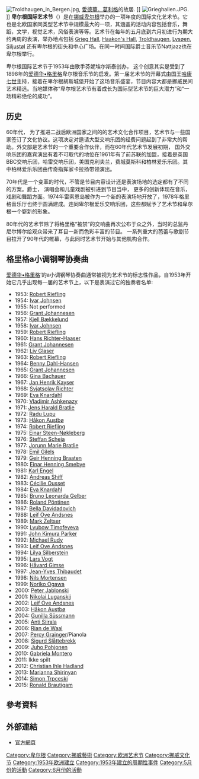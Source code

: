 [[File:Troldhaugen_in_Bergen.jpg|thumb]], [[愛德華．葛利格|愛德華．葛利格]]的故居. {{small|(摄影 Andreas Sandberg)}}]]
[[File:Grieghallen.JPG|thumb]]. {{small|(摄影 Nina Aldin Thune)}}]]
'''卑尔根国际艺术节'''（{{lang-no|Festspillene i Bergen}}）是在[[挪威|挪威]][[卑尔根|卑尔根]]举办的一项年度的国际文化艺术节。它也是北欧国家同类型艺术节中规模最大的一项，其涵盖的活动内容包括音乐，舞蹈，文学，视觉艺术，风俗表演等等。艺术节在每年的五月底到六月初进行为期大约两周的表演，举办地点包括 [[Grieg_Hall|Grieg Hall]], [[Haakon's_Hall|Haakon's Hall]], [[Troldhaugen|Troldhaugen]], [[Lysøen|Lysøen]], [[Siljustøl|Siljustøl]] 还有卑尔根的街头和中心广场。在同一时间国际爵士音乐节Nattjazz也在卑尔根举行。

卑尔根国际艺术节于1953年由歌手芬妮埃尔斯泰创办， 这个创意其实是受到了1898年的[[爱德华•格里格|爱德华•格里格]]卑尔根音乐节的启发。第一届艺术节的开幕式由国王[[哈康七世|哈康七世]]主持，接着在卑尔根胡斯城堡开始了这场音乐盛宴，节目内容大都是挪威民间艺术精选。当地媒体称“卑尔根艺术节有着成长为国际型艺术节的巨大潜力”和“一场精彩绝伦的成功”。

== 历史 ==
60年代， 为了推进二战后欧洲国家之间的的艺术文化合作项目，艺术节与一些国家签订了文化协议。这项决定对邀请大型交响乐团的经费问题起到了非常大的帮助。外交部是艺术节的一个重要合作伙伴，而在60年代艺术节发展初期， 国外交响乐团的嘉宾演出有着不可取代的地位在1961年有了前苏联的加盟，接着是英国BBC交响乐团，哈雷交响乐团，美国克利夫兰，费城莫斯科和柏林爱乐乐团。其中柏林爱乐乐团由传奇指挥家卡拉扬带领演出。

70年代是一个变革的时代，不管是节目内容设计还是表演场地的选定都有了不同的方案。爵士， 演唱会和儿童戏剧被引进到节目当中， 更多的创新体现在音乐，戏剧和舞蹈方面。1974年雷索恩岛被作为一个新的表演场地开放了，1978年格里格音乐厅也终于圆满建成。连同卑尔根爱乐交响乐团，这些都赋予了艺术节和卑尔根一个崭新的形象。

80年代的艺术节除了将格里格“被禁”的交响曲再次公布于众之外，当时的总监丹尼尔博尔给观众带来了耳目一新而色彩丰富的节目。 一系列重大的芭蕾与歌剧节目拉开了90年代的帷幕，与此同时艺术节开始与其他机构合作。

==格里格a小调钢琴协奏曲==

[[爱德华•格里格|爱德华•格里格]]’的a小调钢琴协奏曲通常被视为艺术节的标志性作品，自1953年开始它几乎出现每一届的艺术节上，以下是表演过它的独奏者名单:
* 1953: [[Robert_Riefling|Robert Riefling]]
* 1954: [[Ivar_Johnsen|Ivar Johnsen]]
* 1955: Not performed
* 1956: [[Grant_Johannesen|Grant Johannesen]]
* 1957: [[Kjell_Bækkelund|Kjell Bækkelund]]
* 1958: [[Ivar_Johnsen|Ivar Johnsen]]
* 1959: [[Robert_Riefling|Robert Riefling]]
*  1960: [[Hans_Richter-Haaser|Hans Richter-Haaser]]
*  1961: [[Grant_Johannesen|Grant Johannesen]]
*  1962: [[Liv_Glaser|Liv Glaser]]
*  1963: [[Robert_Riefling|Robert Riefling]]
*  1964: [[Benny_Dahl-Hansen|Benny Dahl-Hansen]]
*  1965: [[Grant_Johannesen|Grant Johannesen]]
*  1966: [[Gina_Bachauer|Gina Bachauer]]
*  1967: [[Jan_Henrik_Kayser|Jan Henrik Kayser]]
*  1968: [[Svjatsolav_Richter|Svjatsolav Richter]]
*  1969: [[Eva_Knardahl|Eva Knardahl]]
*  1970: [[Vladimir_Ashkenazy|Vladimir Ashkenazy]]
*  1971: [[Jens_Harald_Bratlie|Jens Harald Bratlie]]
*  1972: [[Radu_Lupu|Radu Lupu]]
*  1973: [[Håkon_Austbø|Håkon Austbø]]
*  1974: [[Robert_Riefling|Robert Riefling]]
*  1975: [[Einar_Steen-Nøkleberg|Einar Steen-Nøkleberg]]
*  1976: [[Steffan_Scheja|Steffan Scheja]]
*  1977: [[Jorunn_Marie_Bratlie|Jorunn Marie Bratlie]]
*  1978: [[Emil_Gilels|Emil Gilels]]
*  1979: [[Geir_Henning_Braaten|Geir Henning Braaten]]
*  1980: [[Einar_Henning_Smebye|Einar Henning Smebye]]
*  1981: [[Karl_Engel|Karl Engel]]
*  1982: [[Andreas_Shiff|Andreas Shiff]]
*  1983: [[Cécilie_Ousset|Cécilie Ousset]]
*  1984: [[Eva_Knardahl|Eva Knardahl]]
*  1985: [[Bruno_Leonarda_Gelber|Bruno Leonarda Gelber]]
*  1986: [[Roland_Pöntinen|Roland Pöntinen]]
*  1987: [[Bella_Davidadovich|Bella Davidadovich]]
*  1988: [[Leif_Ove_Andsnes|Leif Ove Andsnes]]
*  1989: [[Mark_Zeltser|Mark Zeltser]]
*  1990: [[Lyubow_Timofeyeva|Lyubow Timofeyeva]]
*  1991: [[John_Kimura_Parker|John Kimura Parker]]
*  1992: [[Michael_Rudy|Michael Rudy]]
*  1993: [[Leif_Ove_Andsnes|Leif Ove Andsnes]]
*  1994: [[Lilya_Silberstein|Lilya Silberstein]]
*  1995: [[Lars_Vogt|Lars Vogt]]
*  1996: [[Håvard_Gimse|Håvard Gimse]]
*  1997: [[Jean-Yves_Thibaudet|Jean-Yves Thibaudet]]
*  1998: [[Nils_Mortensen|Nils Mortensen]]
*  1999: [[Noriko_Ogawa_(pianist)|Noriko Ogawa]]
*  2000: [[Peter_Jablonski|Peter Jablonski]]
*  2001: [[Nikolai_Luganskij|Nikolai Luganskij]]
*  2002: [[Leif_Ove_Andsnes|Leif Ove Andsnes]]
*  2003: [[Håkon_Austbø|Håkon Austbø]]
*  2004: [[Gunilla_Süssmann|Gunilla Süssmann]]
*  2005: [[Anti_Siirala|Anti Siirala]]
*  2006: [[Rian_de_Waal|Rian de Waal]]
*  2007: [[Percy_Grainger|Percy Grainger]]/Pianola
*  2008: [[Sigurd_Slåttebrekk|Sigurd Slåttebrekk]]
*  2009: [[Juho_Pohjonen|Juho Pohjonen]]
*  2010: [[Gabriela_Montero|Gabriela Montero]]
*  2011: Ikke spilt
*  2012: [[Christian_Ihle_Hadland|Christian Ihle Hadland]]
* 2013: [[Marianna_Shirinyan|Marianna Shirinyan]]
* 2014: [[Simon_Trpceski|Simon Trpceski]]
* 2015: [[Ronald_Brautigam|Ronald Brautigam]]

==參考資料==
{{Reflist}}

== 外部連結 ==
* [http://www.fib.no/en 官方網頁]{{Wayback|url=http://www.fib.no/en |date=20150201085308 }}

[[Category:卑尔根|Category:卑尔根]]
[[Category:挪威藝術|Category:挪威藝術]]
[[Category:欧洲艺术节|Category:欧洲艺术节]]
[[Category:挪威文化节|Category:挪威文化节]]
[[Category:1953年欧洲建立|Category:1953年欧洲建立]]
[[Category:1953年建立的周期性事件|Category:1953年建立的周期性事件]]
[[Category:5月份的活動|Category:5月份的活動]]
[[Category:6月份的活動|Category:6月份的活動]]